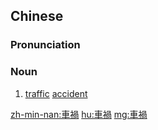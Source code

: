 {{also|车祸}}
==Chinese==
{{zh-forms|s=车祸}}

===Pronunciation===
{{zh-pron
|m=chēhuò
|c=ce1 wo6
|h=pfs=chhâ-fo
|mn=chhia-hō
|cat=n
}}

===Noun===
{{zh-noun}}

# [[traffic]] [[accident]]

[[zh-min-nan:車禍]]
[[hu:車禍]]
[[mg:車禍]]